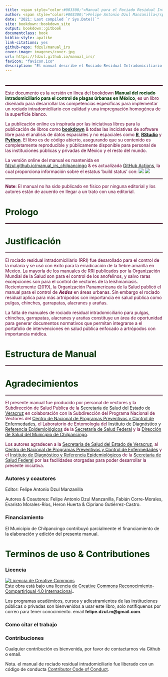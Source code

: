 ```yaml
--- 
title: <span style="color:#003300;">Manual para el Rociado Residual Intradomiciliario de los Artrópodos con Importancia en Salud Pública en México</span>
author: <span style="color:#003300;">Felipe Antonio Dzul Manzanilla</span>
date: "2021: Last compiled `r Sys.Date()`"
site: bookdown::bookdown_site
output: bookdown::gitbook
documentclass: book
biblio-style: apalike
link-citations: yes
github-repo: fdzul/manual_irs
cover-image: imagenes/cover.jpg
url: https://fdzul.github.io/manual_irs/
favicon: "favicon.ico"
description: "El manual describe el Rociado Residual Intradomiciliario para el control de plagas úrbanas en México"
---
```


# **<span style="color:#003300;"></span>** {-}
<hr style="height:2px;border-width:0;color:#330019;background-color:#330019"> 
<span style="color:#660033;">Este documento es la versión en línea del bookdown</span><span style="color:#003300;"> **Manual del rociado intradomiciliario para el control de plagas úrbanas en México**</span><span style="color:#660033;">, es un libro diseñado para desarrollar las competencias específicas para implementar un rociado intradomiciliario con calidad y una impregnación homogénea de la superficie blanco.</span>
<a href=""><img src="imagenes/cover.jpg" width="" height="" alt="" align="right" style="margin: 0 1em 0 1em" /></a>
  
<span style="color:#660033;"></span>


<span style="color:#660033;">La publicación online es inspirada por las iniciativas libres para la publicación de libros como 
[**bookdown**](https://github.com/rstudio/bookdown) & todas las inciciativas de software libre para el análisis de datos espaciales y no espaciales como [**R**](https://cran.r-project.org/), [**RStudio**](https://www.rstudio.com/) y [**Python**](https://www.python.org/). El libro es de código abierto, asegurando que su contenido es completamente reproducible y públicamente disponible para personal de las instituciones públicas y privadas de México y el resto del mundo.</span>


<span style="color:#660033;">La versión online del manual es mantenida en [fdzul.github.io/manual_irs_chilpancingo](https://fdzul.github.io/manual_irs_chilpancingo/) & es actualizada [GitHub Actions](https://github.com/fdzul/manual_irs/actions), la cual proporciona información sobre el estatus 'build status' con:
![](https://github.com/fdzul/manual_irs/actions/workflows/blank.yml/badge.svg) ![](https://app.fossa.com/api/projects/git%2Bgithub.com%2Ffdzul%2Fmanual_irs.svg?type=shield)
</span>


<hr style="height:2px;border-width:0;color:#330019;background-color:#330019"> 

<span style="color:#660033;">**Note**: El manual no ha sido publicado en físico por ninguna editorial y los autores están de acuerdo en llegar a un trato con una editorial.</span>


# **<span style="color:#003300;">Prologo</span>**{-}

<hr style="height:2px;border-width:0;color:#330019;background-color:#330019"> 

# **<span style="color:#003300;">Justificación</span>**{-}

<hr style="height:2px;border-width:0;color:#330019;background-color:#330019"> 

<span style="color:#660033;">El rociado residual intradomiciliario (RRI) fue desarollado para el control de la malaria y se usó con éxito para la erradicación de la fiebre amarilla en Mexico. La mayoría de los manuales de RRI publicados por la Organización Mundial de la Salud son para el control de los anofelinos, y salvo raras excepciones son para el control de vectores de la leishmaniasis. Recientemente (2019), la Organización Panamericana de la Salud publicó el manual para el control de ***Aedes*** en áreas urbanas. Sin embargo el rociado residual aplica para más artrópodos con importancia en salud pública como pulgas, chinches, garrapatas, alacranes y arañas.</span>

<span style="color:#660033;">La falta de manuales de rociado residual intradomiciliario para pulgas, chinches, garrapatas, alacranes y arañas constituye un área de oportunidad para generar documentos normativos que permitan integrarse a el portafolio de intervenciones en salud pública enfocado a artrópodos con importancia médica.</span>



# **<span style="color:#003300;">Estructura de Manual</span>**{-}
<hr style="height:2px;border-width:0;color:#330019;background-color:#330019"> 

<span style="color:#660033;"> </span>

# **<span style="color:#003300;">Agradecimientos</span>**{-}
<hr style="height:2px;border-width:0;color:#330019;background-color:#330019"> 

<span style="color:#660033;"> El presente manual fue producido por personal de vectores y la Subdirección de Salud Publica de la [Secretaría de Salud del Estado de Veracruz](https://www.ssaver.gob.mx/) en colaboración con la Subdirección del Programa Nacional de Vectores del [Centro de Nacional de Programas Preventivos y Control de Enfermedades](https://www.gob.mx/salud/cenaprece), el Laboratorio de Entomología del [Instituto de Diagnóstico y Referencia Epidemiológicos](https://www.gob.mx/salud/acciones-y-programas/instituto-de-diagnostico-y-referencia-epidemiologicos-indre) de la [Secretaría de Salud Federal](https://www.gob.mx/salud) y la [Dirección de Salud del Municipio de Chilpancingo]().</span>


<span style="color:#660033;"> Los autores agradecen a la [Secretaría de Salud del Estado de Veracruz](https://www.ssaver.gob.mx/), al [Centro de Nacional de Programas Preventivos y Control de Enfermedades](https://www.gob.mx/salud/cenaprece) y el [Instituto de Diagnóstico y Referencia Epidemiológicos](https://www.gob.mx/salud/acciones-y-programas/instituto-de-diagnostico-y-referencia-epidemiologicos-indre) de la [Secretaría de Salud Federal](https://www.gob.mx/salud) por las facilidades otorgadas para poder desarrollar la presente iniciativa. </span>


### Autores y coautores {.unnumbered} 

Editor: Felipe Antonio Dzul Manzanilla

Autores & Coautores: Felipe Antonio Dzul Manzanilla, Fabián Corre-Morales, Evaristo Morales-Ríos, Heron Huerta & Cipriano Gutiérrez-Castro. 

### Financiamiento {.unnumbered} 

El Municipio de Chilpancingo contribuyó parcialmente el financiamiento de la elaboración y edición del presente manual.



# **<span style="color:#003300;">Terminos de uso & Contributiones</span>**{-}
 

### Licencia {.unnumbered} 

<a rel="license" href="http://creativecommons.org/licenses/by-sa/4.0/"><img alt="Licencia de Creative Commons" style="border-width:0" src="https://i.creativecommons.org/l/by-sa/4.0/88x31.png" /></a><br />Este obra está bajo una <a rel="license" href="http://creativecommons.org/licenses/by-sa/4.0/">licencia de Creative Commons Reconocimiento-CompartirIgual 4.0 Internacional</a>..


Los programas académicos, cursos y adiestramientos de las instituciones públicas o privadas son bienvenidos a usar este libro, solo notifiquenos por correo para tener conocimiento. email **felipe.dzul.m@gmail.com**.  

### Como citar el trabajo {.unnumbered}


### Contribuciones {.unnumbered}  

Cualquier contribución es bienvenida, por favor de contactarnos vía Github o email.


Nota. el manual de rociado residual intradomiciliario  fue liberado con un código de conducta [Contributor Code of Conduct](https://contributor-covenant.org/version/2/0/CODE_OF_CONDUCT.html).


